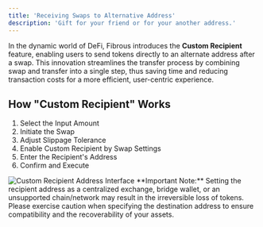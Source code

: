 ```yaml
---
title: 'Receiving Swaps to Alternative Address'
description: 'Gift for your friend or for your another address.'
---
```


In the dynamic world of DeFi, Fibrous introduces the **Custom Recipient** feature, enabling users to send tokens directly to an alternate address after a swap. This innovation streamlines the transfer process by combining swap and transfer into a single step, thus saving time and reducing transaction costs for a more efficient, user-centric experience.

## How "Custom Recipient" Works

1. Select the Input Amount
2. Initiate the Swap
3. Adjust Slippage Tolerance
4. Enable Custom Recipient by Swap Settings
5. Enter the Recipient's Address
6. Confirm and Execute

<Frame caption="Custom Recipient Address">
  <img src="/images/receiving-swaps/custom_recipient.png" alt="Custom Recipient Address Interface" />
</Frame>

<Warning>
**Important Note:** Setting the recipient address as a centralized exchange, bridge wallet, or an unsupported chain/network may result in the irreversible loss of tokens. Please exercise caution when specifying the destination address to ensure compatibility and the recoverability of your assets.
</Warning>
